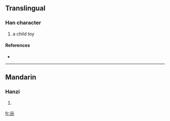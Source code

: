{{see|嘎}}
==Translingual==

===Han character===
{{Han char|rn=42|rad=小|as=06|sn=9|four=|canj=火大火 (FKF), X火大火 (XFKF)}}

# a child toy

====References====
* {{Han ref|kx=0297.151|dkj=07500|hdz=10564.060|uh=5C1C|ud=23580}}

----

==Mandarin==

===Hanzi===
{{cmn-hanzi|pin=[[gá]] ([[ga2]])|wg=ka<sup>2</sup>}}

# {{defn|Mandarin}}

[[fr:尜]]